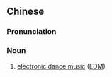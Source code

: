 {{also|电子舞曲}}
==Chinese==
{{zh-forms|s=电子舞曲|type=22}}
{{wikipedia|lang=zh}}

===Pronunciation===
{{zh-pron
|m=diànzǐ wǔqū
|c=din6 zi2 mou5 kuk1
|cat=n
}}

===Noun===
{{zh-noun}}

# [[electronic dance music]] ([[EDM]])